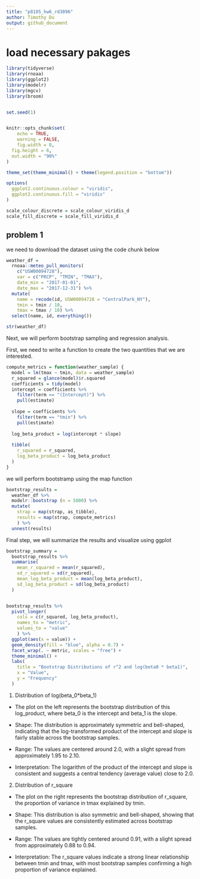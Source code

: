 ```yaml
---
title: "p8105_hw6_rd3096"
author: Timothy Du
output: github_document
---
```


# load necessary pakages 
```r
library(tidyverse)
library(rnoaa)
library(ggplot2)
library(modelr)
library(mgcv)
library(broom)


set.seed(1)


knitr::opts_chunk$set(
	echo = TRUE,
	warning = FALSE,
	fig.width = 8, 
  fig.height = 6,
  out.width = "90%"
)

theme_set(theme_minimal() + theme(legend.position = "bottom"))

options(
  ggplot2.continuous.colour = "viridis",
  ggplot2.continuous.fill = "viridis"
)

scale_colour_discrete = scale_colour_viridis_d
scale_fill_discrete = scale_fill_viridis_d
```

## problem 1

we need to download the dataset using the code chunk below
```r
weather_df = 
  rnoaa::meteo_pull_monitors(
    c("USW00094728"),
    var = c("PRCP", "TMIN", "TMAX"), 
    date_min = "2017-01-01",
    date_max = "2017-12-31") %>%
  mutate(
    name = recode(id, USW00094728 = "CentralPark_NY"),
    tmin = tmin / 10,
    tmax = tmax / 10) %>%
  select(name, id, everything())

str(weather_df)
```

Next, we will perform bootstrap sampling and regression analysis.

First, we need to write a function to create the two quantities that we are interested.
```r
compute_metrics = function(weather_sample) {
  model = lm(tmax ~ tmin, data = weather_sample)
  r_squared = glance(model)$r.squared
  coefficients = tidy(model)
  intercept = coefficients %>% 
    filter(term == "(Intercept)") %>% 
    pull(estimate)
  
  slope = coefficients %>%
    filter(term == "tmin") %>% 
    pull(estimate)
  
  log_beta_product = log(intercept * slope)
  
  tibble(
    r_squared = r_squared,
    log_beta_product = log_beta_product
  )
}
```

we will perform bootstramp using the map function
```r
bootstrap_results = 
  weather_df %>%
  modelr::bootstrap (n = 5000) %>% 
  mutate(
    strap = map(strap, as_tibble),
    results = map(strap, compute_metrics)
    ) %>%
  unnest(results)
```

Final step, we will summarize the results and visualize using ggplot
```r
bootstrap_summary =
  bootstrap_results %>%
  summarise(
    mean_r_squared = mean(r_squared),
    sd_r_squared = sd(r_squared),
    mean_log_beta_product = mean(log_beta_product),
    sd_log_beta_product = sd(log_beta_product)
  )


bootstrap_results %>%
  pivot_longer(
    cols = c(r_squared, log_beta_product), 
    names_to = "metric", 
    values_to = "value"
    ) %>%
  ggplot(aes(x = value)) +
  geom_density(fill = "blue", alpha = 0.7) +
  facet_wrap(. ~ metric, scales = "free") +
  theme_minimal() +
  labs(
    title = "Bootstrap Distributions of r^2 and log(beta0 * beta1)",
    x = "Value",
    y = "Frequency"
  )
```
1. Distribution of log(beta_0*beta_1)

* The plot on the left represents the bootstrap distribution of this log_product, where beta_0 is the intercept and beta_1 is the slope.

* Shape: The distribution is approximately symmetric and bell-shaped, indicating that the log-transformed product of the intercept and slope is fairly stable across the bootstrap samples.

* Range: The values are centered around 2.0, with a slight spread from approximately 1.95 to 2.10.

* Interpretation: The logarithm of the product of the intercept and slope is consistent and suggests a central tendency (average value) close to 2.0.

2. Distribution of r_square

* The plot on the right represents the bootstrap distribution of r_square, the proportion of variance in tmax explained by tmin.

* Shape: This distribution is also symmetric and bell-shaped, showing that the r_square values are consistently estimated across bootstrap samples.

* Range: The values are tightly centered around 0.91, with a slight spread from approximately 0.88 to 0.94.

* Interpretation: The r_square values indicate a strong linear relationship between tmin and tmax, with most bootstrap samples confirming a high proportion of variance explained.
